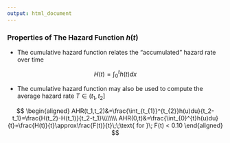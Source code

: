 ```yaml
---
output: html_document
---
```


### Properties of The Hazard Function $h(t)$

- The cumulative hazard function relates the "accumulated" hazard rate over time

$$H(t)=\displaystyle \int_{0}^{t} h(t)dx$$

- The cumulative hazard function may also be used to compute the average hazard rate $T \in (t_1,t_2]$ 

$$
\begin{aligned}
AHR(t_1,t_2)&=\frac{\int_{t_{1}}^{t_{2}}h(u)du}{t_2-t_1}=\frac{H(t_2)-H(t_1)}{t_2-t_1}\\\\\\\\ AHR(0,t)&=\frac{\int_{0}^{t}h(u)du}{t}=\frac{H(t)}{t}\approx\frac{F(t)}{t}\;\;\text{ for }\; F(t) < 0.10 
\end{aligned}
$$
